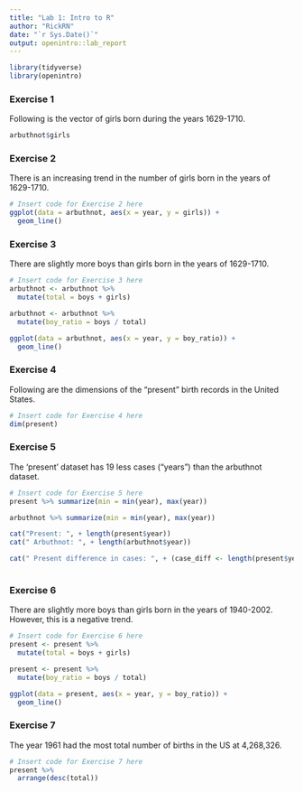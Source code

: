 ---
title: "Lab 1: Intro to R"
author: "RickRN"
date: "`r Sys.Date()`"
output: openintro::lab_report
---

```{r load-packages, message=FALSE}
library(tidyverse)
library(openintro)
```

### Exercise 1

Following is the vector of girls born during the years 1629-1710.

```{r view-girls-counts}
arbuthnot$girls
```


### Exercise 2

There is an increasing trend in the number of girls born in the years of 1629-1710.

```{r trend-girls}
# Insert code for Exercise 2 here
ggplot(data = arbuthnot, aes(x = year, y = girls)) + 
  geom_line()

```


### Exercise 3

There are slightly more boys than girls born in the years of 1629-1710.

```{r plot-prop-boys-arbuthnot}
# Insert code for Exercise 3 here
arbuthnot <- arbuthnot %>%
  mutate(total = boys + girls)

arbuthnot <- arbuthnot %>%
  mutate(boy_ratio = boys / total)

ggplot(data = arbuthnot, aes(x = year, y = boy_ratio)) + 
  geom_line()

```


### Exercise 4

Following are the dimensions of the "present" birth records in the United States.

```{r dim-present}
# Insert code for Exercise 4 here
dim(present)
```



### Exercise 5

The 'present' dataset has 19 less cases ("years") than the arbuthnot dataset.

```{r count-compare}
# Insert code for Exercise 5 here
present %>% summarize(min = min(year), max(year))

arbuthnot %>% summarize(min = min(year), max(year))

cat("Present: ", + length(present$year))
cat(" Arbuthnot: ", + length(arbuthnot$year))

cat(" Present difference in cases: ", + (case_diff <- length(present$year) - length(arbuthnot$year)))
    


```


### Exercise 6

There are slightly more boys than girls born in the years of 1940-2002. However, this is a negative trend.


```{r plot-prop-boys-present}
# Insert code for Exercise 6 here
present <- present %>%
  mutate(total = boys + girls)

present <- present %>%
  mutate(boy_ratio = boys / total)

ggplot(data = present, aes(x = year, y = boy_ratio)) + 
  geom_line()

```


### Exercise 7

The year 1961 had the most total number of births in the US at 4,268,326.

```{r find-max-total}
# Insert code for Exercise 7 here
present %>%
  arrange(desc(total))

```

